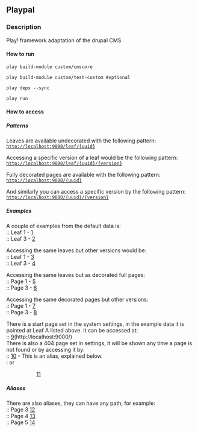 == Playpal ==

=== Description ===
Play! framework adaptation of the drupal CMS

==== How to run ====

<code>play build-module custom/cmscore</code>

<code>play build-module custom/test-custom #optional</code>

<code>play deps --sync</code>

<code>play run</code>

==== How to access ====

===== Patterns =====
Leaves are available undecorated with the following pattern:
<code>http://localhost:9000/leaf/{uuid}</code>

Accessing a specific version of a leaf would be the following pattern:
<code>http://localhost:9000/leaf/{uuid}/{version}</code>

Fully decorated pages are available with the following pattern:
<code>http://localhost:9000/{uuid}</code>

And similarly you can access a specific version by the following pattern:
<code>http://localhost:9000/{uuid}/{version}</code>

===== Examples =====
A couple of examples from the default data is:<br/>
:: Leaf 1 - [http://localhost:9000/leaf/aa1755dd-18c4-4b78-956e-eef7e562c36c]<br/>
:: Leaf 3 - [http://localhost:9000/leaf/1cf699a7-a0c4-4be0-855f-466042a36a8d]<br/>


Accessing the same leaves but other versions would be:<br/>
:: Leaf 1 - [http://localhost:9000/leaf/aa1755dd-18c4-4b78-956e-eef7e562c36c/2]<br/>
:: Leaf 3 - [http://localhost:9000/leaf/1cf699a7-a0c4-4be0-855f-466042a36a8d/3]<br/>


Accessing the same leaves but as decorated full pages:<br/>
:: Page 1 - [http://localhost:9000/aa1755dd-18c4-4b78-956e-eef7e562c36c]<br/>
:: Page 3 - [http://localhost:9000/1cf699a7-a0c4-4be0-855f-466042a36a8d]<br/>


Accessing the same decorated pages but other versions:<br/>
:: Page 1 - [http://localhost:9000/aa1755dd-18c4-4b78-956e-eef7e562c36c/2]<br/>
:: Page 3 - [http://localhost:9000/1cf699a7-a0c4-4be0-855f-466042a36a8d/3]<br/>


There is a start page set in the system settings, in the example data it is pointed at Leaf A listed above. It can be accessed at:<br/>
:: [http://localhost:9000/](http://localhost:9000/)<br/>

There is also a 404 page set in settings, it will be shown any time a page is not found or by accessing it by:<br/>
:: [http://localhost:9000/page-not-found] - This is an alias, explained below.<br/>
: or
:: [http://localhost:9000/c9615819-0556-4e70-b6a9-a66c5b8d4c1a]<br/>

===== Aliases =====
There are also aliases, they can have any path, for example:<br/>
:: Page 3 [http://localhost:9000/third]<br/>
:: Page 4 [http://localhost:9000/fourth]<br/>
:: Page 5 [http://localhost:9000/fifth]<br/>
